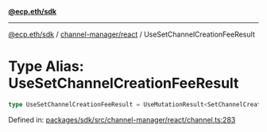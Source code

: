 [**@ecp.eth/sdk**](../../../index.mdx)

***

[@ecp.eth/sdk](/sdk-reference/index.mdx) / [channel-manager/react](/sdk-reference/channel-manager/react/index.mdx) / UseSetChannelCreationFeeResult

# Type Alias: UseSetChannelCreationFeeResult

```ts
type UseSetChannelCreationFeeResult = UseMutationResult<SetChannelCreationFeeResult, Error, UseSetChannelCreationFeeParams>;
```

Defined in: [packages/sdk/src/channel-manager/react/channel.ts:283](https://github.com/ecp-eth/comments-monorepo/blob/main/packages/sdk/src/channel-manager/react/channel.ts#L283)
